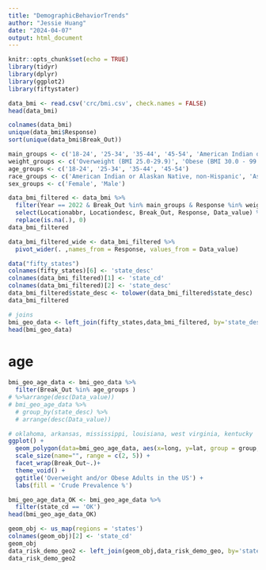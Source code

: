 ```yaml
---
title: "DemographicBehaviorTrends"
author: "Jessie Huang"
date: "2024-04-07"
output: html_document
---
```


```r
knitr::opts_chunk$set(echo = TRUE)
library(tidyr)
library(dplyr)
library(ggplot2)
library(fiftystater)
```

```r
data_bmi <- read.csv('crc/bmi.csv', check.names = FALSE)
head(data_bmi)
```

```r
colnames(data_bmi)
unique(data_bmi$Response)
sort(unique(data_bmi$Break_Out))
```

```r
main_groups <- c('18-24', '25-34', '35-44', '45-54', 'American Indian or Alaskan Native, non-Hispanic', 'Asian, non-Hispanic', 'Black, non-Hispanic', 'Hispanic', 'Multiracial, non-Hispanic', 'Native Hawaiian or other Pacific Islander, non-Hispanic', 'Other, non-Hispanic', 'White, non-Hispanic', 'Female', 'Male')
weight_groups <- c('Overweight (BMI 25.0-29.9)', 'Obese (BMI 30.0 - 99.8)')
age_groups <- c('18-24', '25-34', '35-44', '45-54')
race_groups <- c('American Indian or Alaskan Native, non-Hispanic', 'Asian, non-Hispanic', 'Black, non-Hispanic', 'Hispanic', 'Multiracial, non-Hispanic', 'Native Hawaiian or other Pacific Islander, non-Hispanic', 'Other, non-Hispanic', 'White, non-Hispanic')
sex_groups <- c('Female', 'Male')
```

```r
data_bmi_filtered <- data_bmi %>% 
  filter(Year == 2022 & Break_Out %in% main_groups & Response %in% weight_groups) %>%
  select(Locationabbr, Locationdesc, Break_Out, Response, Data_value) %>%
  replace(is.na(.), 0)
data_bmi_filtered
```

```r
data_bmi_filtered_wide <- data_bmi_filtered %>% 
  pivot_wider(. ,names_from = Response, values_from = Data_value)
```

```r
data("fifty_states")
colnames(fifty_states)[6] <- 'state_desc'
colnames(data_bmi_filtered)[1] <- 'state_cd'
colnames(data_bmi_filtered)[2] <- 'state_desc'
data_bmi_filtered$state_desc <- tolower(data_bmi_filtered$state_desc)
data_bmi_filtered
```

```r
# joins
bmi_geo_data <- left_join(fifty_states,data_bmi_filtered, by='state_desc')
head(bmi_geo_data)
```
# age

```r
bmi_geo_age_data <- bmi_geo_data %>%
  filter(Break_Out %in% age_groups ) 
# %>%arrange(desc(Data_value))
# bmi_geo_age_data %>% 
  # group_by(state_desc) %>%
  # arrange(desc(Data_value))
```

```r
# oklahoma, arkansas, mississippi, louisiana, west virginia, kentucky
ggplot() + 
  geom_polygon(data=bmi_geo_age_data, aes(x=long, y=lat, group = group, fill=Data_value),color="white" ) + 
  scale_size(name="", range = c(2, 5)) + 
  facet_wrap(Break_Out~.)+
  theme_void() +
  ggtitle('Overweight and/or Obese Adults in the US') + 
  labs(fill = 'Crude Prevalence %')
```
```r
bmi_geo_age_data_OK <- bmi_geo_age_data %>%
  filter(state_cd == 'OK')
head(bmi_geo_age_data_OK)
```

```r
geom_obj <- us_map(regions = 'states')
colnames(geom_obj)[2] <- 'state_cd'
geom_obj
data_risk_demo_geo2 <- left_join(geom_obj,data_risk_demo_geo, by='state_cd')
data_risk_demo_geo2
```
